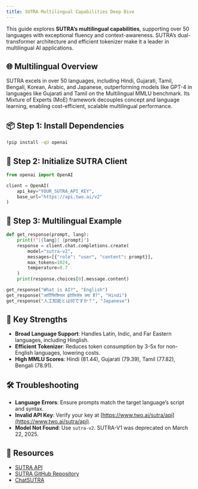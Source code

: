 ```yaml
---
title: SUTRA Multilingual Capabilities Deep Dive
---
```


This guide explores **SUTRA’s multilingual capabilities**, supporting over 50 languages with exceptional fluency and context-awareness. SUTRA’s dual-transformer architecture and efficient tokenizer make it a leader in multilingual AI applications.

## 🌐 Multilingual Overview
SUTRA excels in over 50 languages, including Hindi, Gujarati, Tamil, Bengali, Korean, Arabic, and Japanese, outperforming models like GPT-4 in languages like Gujarati and Tamil on the Multilingual MMLU benchmark. Its Mixture of Experts (MoE) framework decouples concept and language learning, enabling cost-efficient, scalable multilingual performance.[](https://www.two.ai/sutra)[](https://www.deeplearning.ai/the-batch/startup-two-ai-launches-sutra-a-multilingual-model-for-south-asian-markets/)

## 📦 Step 1: Install Dependencies
```bash
!pip install -qU openai
```

## 🔐 Step 2: Initialize SUTRA Client
```python
from openai import OpenAI

client = OpenAI(
    api_key="YOUR_SUTRA_API_KEY",
    base_url="https://api.two.ai/v2"
)
```

## 💬 Step 3: Multilingual Example
```python
def get_response(prompt, lang):
    print(f"[{lang}] {prompt}")
    response = client.chat.completions.create(
        model="sutra-v2",
        messages=[{"role": "user", "content": prompt}],
        max_tokens=1024,
        temperature=0.7
    )
    print(response.choices[0].message.content)

get_response("What is AI?", "English")
get_response("आर्टिफिशियल इंटेलिजेंस क्या है?", "Hindi")
get_response("人工知能とは何ですか？", "Japanese")
```

## 🌟 Key Strengths
- **Broad Language Support**: Handles Latin, Indic, and Far Eastern languages, including Hinglish.[](https://indiaai.gov.in/article/two-platforms-unveiled-sutra-a-novel-multilingual-large-language-model)
- **Efficient Tokenizer**: Reduces token consumption by 3-5x for non-English languages, lowering costs.[](https://www.deeplearning.ai/the-batch/startup-two-ai-launches-sutra-a-multilingual-model-for-south-asian-markets/)
- **High MMLU Scores**: Hindi (81.44), Gujarati (79.39), Tamil (77.82), Bengali (78.91).[](https://analyticsindiamag.com/ai-news-updates/jio-backed-two-ai-launches-multilingual-reasoning-model-sutra-r0/)

## 🛠 Troubleshooting
- **Language Errors**: Ensure prompts match the target language’s script and syntax.
- **Invalid API Key**: Verify your key at [https://www.two.ai/sutra/api](https://www.two.ai/sutra/api).
- **Model Not Found**: Use `sutra-v2`. SUTRA-V1 was deprecated on March 22, 2025.[](https://www.two.ai/blog/sutra-v2-is-here)

## 📎 Resources
- [SUTRA API](https://www.two.ai/sutra/api)
- [SUTRA GitHub Repository](https://github.com/sutra-dev/sutra-cookbook)
- [ChatSUTRA](https://chat.two.ai)